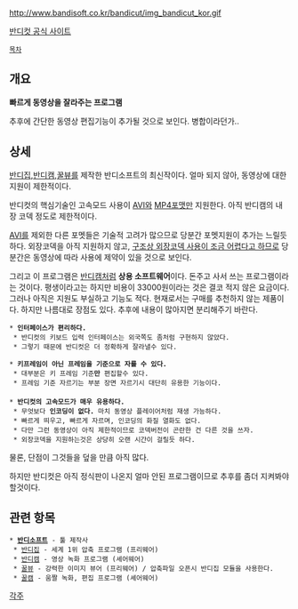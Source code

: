 http://www.bandisoft.co.kr/bandicut/img_bandicut_kor.gif

[[http://www.bandisoft.co.kr/bandicut/|반디컷 공식 사이트]]

 [[목차]]

== 개요 ==
'''빠르게 동영상을 잘라주는 프로그램'''

추후에 간단한 동영상 편집기능이 추가될 것으로 보인다. 병합이라던가..

== 상세 ==
[[반디집]],[[반디캠]],[[꿀뷰]]를 제작한 반디소프트의 최신작이다. 얼마 되지 않아, 동영상에 대한 지원이 제한적이다. 

반디컷의 핵심기술인 고속모드 사용이 [[AVI]]와 [[MP4]]포맷만 지원한다. 아직 반디캠의 내장 코덱 정도로 제한적이다. 

[[AVI]]를 제외한 다른 포멧들은 기술적 고려가 많으므로 당분간 포멧지원이 추가는 느릴듯 하다. 외장코덱을 아직 지원하지 않고, [[http://www.bandisoft.co.kr/board/index.php?mid=bandicut&page=3&document_srl=1784|구조상 외장코덱 사용이 조금 어렵다고 하므로]] 당분간은 동영상에 따라 사용에 제약이 있을 것으로 보인다.

그리고 이 프로그램은 [[반디캠]]처럼 '''상용 소프트웨어'''이다. 돈주고 사서 쓰는 프로그램이라는 것이다. 평생이라고는 하지만 비용이 33000원이라는 것은 결코 적지 않은 요금이다. 그러나 아직은 지원도 부실하고 기능도 적다. 현재로서는 구매를 추천하지 않는 제품이다. 하지만 나름대로 장점도 있다. 추후에 내용이 많아지면 분리해주기 바란다.

 * '''인터페이스가 편리하다.'''
  * 반디컷의 키보드 입력 인터페이스는 외국쪽도 좀처럼 구현하지 않았다.
  * 그렇기 때문에 반디컷은 더 정확하게 잘라낼수 있다.

 * '''키프레임이 아닌 프레임을 기준으로 자를 수 있다.'''
  * 대부분은 키 프레임 기준'''만''' 편집할수 있다. 
  * 프레임 기준 자르기는 부분 장면 자르기시 대단히 유용한 기능이다.
 
 * '''반디컷의 고속모드가 매우 유용하다.'''
  * 무엇보다 '''인코딩이 없다.''' 마치 동영상 플레이어처럼 재생 가능하다.
  * 빠르게 띄우고, 빠르게 자르며, 인코딩의 화질 열화도 없다.
  * 다만 그런 동영상이 아직 제한적이므로 코덱버전이 곤란한 건 다른 것을 쓰자.
  * 외장코덱을 지원하는것은 상당히 오랜 시간이 걸릴듯 하다.

물론, 단점이 그것들을 덮을 만큼 아직 많다. 

하지만 반디컷은 아직 정식판이 나온지 얼마 안된 프로그램이므로 추후를 좀더 지켜봐야 할것이다.

== 관련 항목 ==
 * '''[[반디소프트]]''' - 툴 제작사
  * [[반디집]] - 세계 1위 압축 프로그램 (프리웨어)
  * [[반디캠]] - 영상 녹화 프로그램 (셰어웨어)
  * [[꿀뷰]] - 강력한 이미지 뷰어 (프리웨어) / 압축파일 오픈시 반디집 모듈을 사용한다.
  * [[꿀캠]] - 움짤 녹화, 편집 프로그램 (셰어웨어)

[[각주]]
